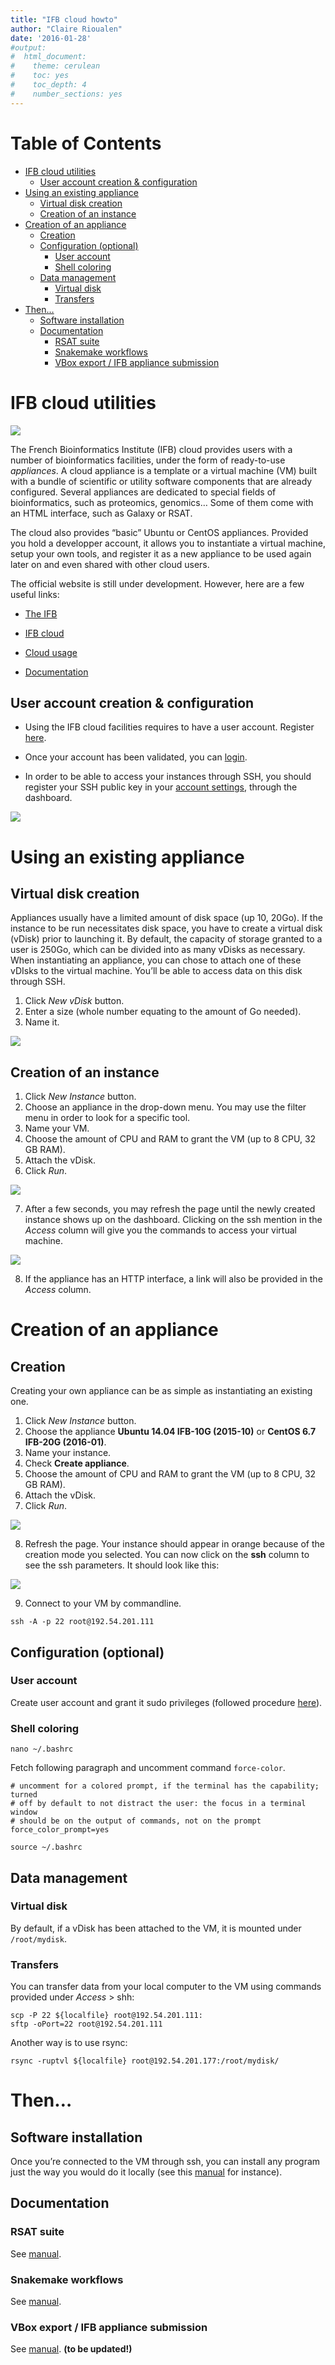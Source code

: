 ```yaml
---
title: "IFB cloud howto"
author: "Claire Rioualen"
date: '2016-01-28'
#output:
#  html_document:
#    theme: cerulean
#    toc: yes
#    toc_depth: 4
#    number_sections: yes
---
```


Table of Contents
=================

  * [IFB cloud utilities](#ifb-cloud-utilities)
    * [User account creation &amp; configuration](#user-account-creation--configuration" aria-hidden="true"><span aria-hidden="true)
  * [Using an existing appliance](#using-an-existing-appliance" aria-hidden="true"><span aria-hidden="true)
    * [Virtual disk creation](#virtual-disk-creation" aria-hidden="true"><span aria-hidden="true)
    * [Creation of an instance](#creation-of-an-instance" aria-hidden="true"><span aria-hidden="true)
  * [Creation of an appliance](#creation-of-an-appliance" aria-hidden="true"><span aria-hidden="true)
    * [Creation](#creation" aria-hidden="true"><span aria-hidden="true)
    * [Configuration (optional)](#configuration-optional" aria-hidden="true"><span aria-hidden="true)
      * [User account](#user-account" aria-hidden="true"><span aria-hidden="true)
      * [Shell coloring](#shell-coloring" aria-hidden="true"><span aria-hidden="true)
    * [Data management](#data-management" aria-hidden="true"><span aria-hidden="true)
      * [Virtual disk](#virtual-disk" aria-hidden="true"><span aria-hidden="true)
      * [Transfers](#transfers" aria-hidden="true"><span aria-hidden="true)
  * [Then...](#then" aria-hidden="true"><span aria-hidden="true)
    * [Software installation](#software-installation" aria-hidden="true"><span aria-hidden="true)
    * [Documentation](#documentation" aria-hidden="true"><span aria-hidden="true)
      * [RSAT suite](#rsat-suite" aria-hidden="true"><span aria-hidden="true)
      * [Snakemake workflows](#snakemake-workflows" aria-hidden="true"><span aria-hidden="true)
      * [VBox export / IFB appliance submission](#vbox-export--ifb-appliance-submission" aria-hidden="true"><span aria-hidden="true)



# IFB cloud utilities

![](img/ifb-logo.png)

The French Bioinformatics Institute (IFB) cloud provides users with a number of bioinformatics facilities, under the form of ready-to-use *appliances*. A cloud appliance is a template or a virtual machine (VM) built with a bundle of scientific or utility software components that are already configured. Several appliances are dedicated to special fields of bioinformatics, such as proteomics, genomics... Some of them come with an HTML interface, such as Galaxy or RSAT.

The cloud also provides "basic" Ubuntu or CentOS appliances. Provided you hold a developper account, it allows you to instantiate a virtual machine, setup your own tools, and register it as a new appliance to be used again later on and even shared with other cloud users.

The official website is still under development. However, here are a few useful links:

* [The IFB](http://www.france-bioinformatique.fr/)

* [IFB cloud](http://www.france-bioinformatique.fr/en/cloud/)

* [Cloud usage](http://www.france-bioinformatique.fr/en/core/cloud-usage)

* [Documentation](http://www.france-bioinformatique.fr/en/cloud/doc-du-cloud)

## User account creation & configuration

* Using the IFB cloud facilities requires to have a user account. Register [here](https://cloud.france-bioinformatique.fr/accounts/register/). 

* Once your account has been validated, you can [login](https://cloud.france-bioinformatique.fr/accounts/login/).

* In order to be able to access your instances through SSH, you should register your SSH public key in your [account settings](https://cloud.france-bioinformatique.fr/cloud/profile/), through the dashboard.

![](img/dashboard.png)

# Using an existing appliance

## Virtual disk creation

Appliances usually have a limited amount of disk space (up 10, 20Go). If the instance to be run necessitates disk space, you have to create a virtual disk (vDisk) prior to launching it. By default, the capacity of storage granted to a user is 250Go, which can be divided into as many vDisks as necessary. When instantiating an appliance, you can chose to attach one of these vDIsks to the virtual machine. You'll be able to access data on this disk through SSH. 

1. Click *New vDisk* button.
2. Enter a size (whole number equating to the amount of Go needed). 
3. Name it.

![](img/create_vDisk.png)

## Creation of an instance

1. Click *New Instance* button.
2. Choose an appliance in the drop-down menu. You may use the filter menu in order to look for a specific tool. 
3. Name your VM.
4. Choose the amount of CPU and RAM to grant the VM (up to 8 CPU, 32 GB RAM).
5. Attach the vDisk.
6. Click *Run*.

![](img/create_instance.png)

7. After a few seconds, you may refresh the page until the newly created instance shows up on the dashboard. Clicking on the ssh mention in the *Access* column will give you the commands to access your virtual machine. 

![](img/ssh.png)

8. If the appliance has an HTTP interface, a link will also be provided in the *Access* column. 

# Creation of an appliance

## Creation

Creating your own appliance can be as simple as instantiating an existing one. 

1. Click *New Instance* button.
2. Choose the appliance **Ubuntu 14.04 IFB-10G (2015-10)** or **CentOS 6.7 IFB-20G (2016-01)**. 
3. Name your instance.
4. Check **Create appliance**. 
5. Choose the amount of CPU and RAM to grant the VM (up to 8 CPU, 32 GB RAM).
6. Attach the vDisk.
7. Click *Run*.

![](img/create_appliance.png)

8. Refresh the page. Your instance should appear in orange because of the creation mode you selected. You can now click on the **ssh** column to see the ssh parameters. It should look like this:

![](img/ubuntu_create.png)

9. Connect to your VM by commandline.
```
ssh -A -p 22 root@192.54.201.111
```


## Configuration (optional)

### User account

Create user account and grant it sudo privileges (followed procedure [here](https://www.digitalocean.com/community/tutorials/how-to-add-and-delete-users-on-an-ubuntu-14-04-vps)).

### Shell coloring

```
nano ~/.bashrc
```
Fetch following paragraph and uncomment command `force-color`.
```
# uncomment for a colored prompt, if the terminal has the capability; turned
# off by default to not distract the user: the focus in a terminal window
# should be on the output of commands, not on the prompt
force_color_prompt=yes
```
```
source ~/.bashrc
```

## Data management

### Virtual disk

By default, if a vDisk has been attached to the VM, it is mounted under `/root/mydisk`. 

### Transfers

You can transfer data from your local computer to the VM using commands provided under *Access* > shh:
```
scp -P 22 ${localfile} root@192.54.201.111:
sftp -oPort=22 root@192.54.201.111
```
Another way is to use rsync:
```
rsync -ruptvl ${localfile} root@192.54.201.177:/root/mydisk/
```




# Then...

## Software installation

Once you're connected to the VM through ssh, you can install any program just the way you would do it locally (see this [manual](install_snakemake_workflows.Rmd) for instance).


## Documentation

### RSAT suite  

See [manual](install_rsat_ubuntu14.04.Rmd).

### Snakemake workflows

See [manual](install_snakemake_workflows.Rmd).


### VBox export / IFB appliance submission 

See [manual](export_appliance.Rmd). **(to be updated!)**






